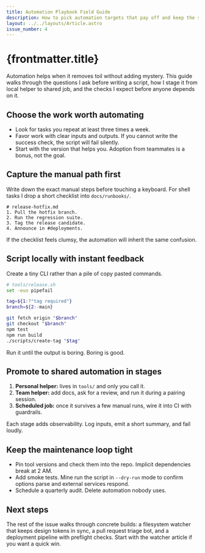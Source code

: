 ```yaml
---
title: Automation Playbook Field Guide
description: How to pick automation targets that pay off and keep the scripts maintainable.
layout: ../../layouts/Article.astro
issue_number: 4
---
```



# {frontmatter.title}

<FancyParagraph>
Automation helps when it removes toil without adding mystery. This guide walks through the
questions I ask before writing a script, how I stage it from local helper to shared job, and the
checks I expect before anyone depends on it.
</FancyParagraph>

## Choose the work worth automating

* Look for tasks you repeat at least three times a week.
* Favor work with clear inputs and outputs. If you cannot write the success check, the script will fail silently.
* Start with the version that helps you. Adoption from teammates is a bonus, not the goal.

## Capture the manual path first

Write down the exact manual steps before touching a keyboard. For shell tasks I drop a short
checklist into `docs/runbooks/`.

```text
# release-hotfix.md
1. Pull the hotfix branch.
2. Run the regression suite.
3. Tag the release candidate.
4. Announce in #deployments.
```

If the checklist feels clumsy, the automation will inherit the same confusion.

## Script locally with instant feedback

Create a tiny CLI rather than a pile of copy pasted commands.

```bash
# tools/release.sh
set -euo pipefail

tag=${1:?"tag required"}
branch=${2:-main}

git fetch origin "$branch"
git checkout "$branch"
npm test
npm run build
./scripts/create-tag "$tag"
```

Run it until the output is boring. Boring is good.

## Promote to shared automation in stages

1. **Personal helper:** lives in `tools/` and only you call it.
2. **Team helper:** add docs, ask for a review, and run it during a pairing session.
3. **Scheduled job:** once it survives a few manual runs, wire it into CI with guardrails.

Each stage adds observability. Log inputs, emit a short summary, and fail loudly.

## Keep the maintenance loop tight

* Pin tool versions and check them into the repo. Implicit dependencies break at 2 AM.
* Add smoke tests. Mine run the script in `--dry-run` mode to confirm options parse and external services respond.
* Schedule a quarterly audit. Delete automation nobody uses.

## Next steps

The rest of the issue walks through concrete builds: a filesystem watcher that keeps design tokens in sync, a pull request triage bot, and a deployment pipeline with preflight checks. Start with the watcher article if you want a quick win.
